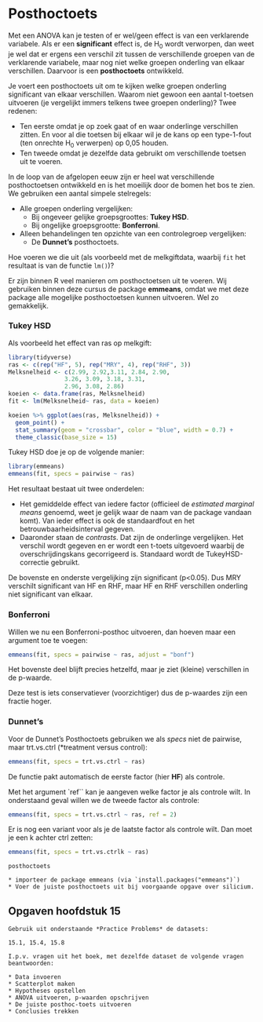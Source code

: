 # Posthoctoets

Met een ANOVA kan je testen of er wel/geen effect is van een verklarende variabele.
Als er een **significant** effect is, de H~0~ wordt verworpen, dan weet je wel dat er ergens een verschil zit tussen de verschillende groepen van de verklarende variabele, maar nog niet welke groepen onderling van elkaar verschillen.
Daarvoor is een **posthoctoets** ontwikkeld.

Je voert  een posthoctoets uit om te kijken welke groepen onderling significant van elkaar verschillen.
Waarom niet gewoon een aantal t-toetsen uitvoeren (je vergelijkt immers telkens twee groepen onderling)? 
Twee redenen:

* Ten eerste omdat je op zoek gaat of en waar onderlinge verschillen zitten. En voor al die toetsen bij elkaar wil je de kans op een type-1-fout (ten onrechte H~0~ verwerpen) op 0,05 houden. 
* Ten tweede omdat je dezelfde data gebruikt om verschillende toetsen uit te voeren.

In de loop van de afgelopen eeuw zijn er heel wat verschillende posthoctoetsen ontwikkeld en is het moeilijk door de bomen het bos te zien.
We gebruiken een aantal simpele stelregels:

* Alle groepen onderling vergelijken:
    * Bij ongeveer gelijke groepsgroottes: **Tukey HSD**.
    * Bij ongelijke groepsgrootte:  **Bonferroni**.
* Alleen behandelingen ten opzichte van een controlegroep vergelijken:
    * De **Dunnet's** posthoctoets.

Hoe voeren we die uit (als voorbeeld met de melkgiftdata, waarbij `fit` het resultaat is van de functie `lm()`)?

Er zijn binnen R veel manieren om posthoctoetsen uit te voeren.
Wij gebruiken binnen deze cursus de package **emmeans**, omdat we met deze package alle mogelijke posthoctoetsen kunnen uitvoeren. Wel zo gemakkelijk.


### Tukey HSD

Als voorbeeld het effect van ras op melkgift:

```r
library(tidyverse)
ras <- c(rep("HF", 5), rep("MRY", 4), rep("RHF", 3))
Melksnelheid <- c(2.99, 2.92,3.11, 2.84, 2.90,
                3.26, 3.09, 3.18, 3.31,
                2.96, 3.08, 2.86)
koeien <- data.frame(ras, Melksnelheid)
fit <- lm(Melksnelheid~ ras, data = koeien)

koeien %>% ggplot(aes(ras, Melksnelheid)) + 
  geom_point() +
  stat_summary(geom = "crossbar", color = "blue", width = 0.7) +
  theme_classic(base_size = 15)

```



Tukey HSD doe je op de volgende manier: 

```r
library(emmeans)
emmeans(fit, specs = pairwise ~ ras)

```

Het resultaat bestaat uit twee onderdelen:

* Het gemiddelde effect van iedere factor (officieel de *estimated marginal means* genoemd, weet je gelijk waar de naam van de package vandaan komt). Van ieder effect is ook de standaardfout en het betrouwbaarheidsinterval gegeven.
* Daaronder staan de *contrasts*. Dat zijn de onderlinge vergelijken. Het verschil wordt gegeven en er wordt een t-toets uitgevoerd waarbij de overschrijdingskans gecorrigeerd is. Standaard wordt de TukeyHSD-correctie gebruikt.

De bovenste en onderste vergelijking zijn significant (p<0.05).
Dus MRY verschilt significant van HF en RHF, maar HF en RHF verschillen onderling niet significant van elkaar.


### Bonferroni

Willen we nu een Bonferroni-posthoc uitvoeren, dan hoeven maar een argument toe te voegen:

```r
emmeans(fit, specs = pairwise ~ ras, adjust = "bonf")

```

Het bovenste deel blijft precies hetzelfd, maar je ziet (kleine) verschillen in de p-waarde.


Deze test is iets conservatiever (voorzichtiger) dus de p-waardes zijn een fractie hoger.


### Dunnet's

Voor de Dunnet's Posthoctoets gebruiken we als *specs* niet de pairwise, maar trt.vs.ctrl (*treatment versus control):

```r
emmeans(fit, specs = trt.vs.ctrl ~ ras)

```

De functie pakt automatisch de eerste factor (hier **HF**) als controle.

Met het argument `ref`` kan je aangeven welke factor je als controle wilt.
In onderstaand geval willen we de tweede factor als controle:

```r
emmeans(fit, specs = trt.vs.ctrl ~ ras, ref = 2)

```

Er is nog een variant voor als je de laatste factor als controle wilt.
Dan moet je een k achter ctrl zetten:


```r
emmeans(fit, specs = trt.vs.ctrlk ~ ras)

```



    
```exercise
posthoctoets

* importeer de package emmeans (via `install.packages("emmeans")`)
* Voer de juiste posthoctoets uit bij voorgaande opgave over silicium.

```


## Opgaven hoofdstuk 15


```exercise

Gebruik uit onderstaande *Practice Problems* de datasets:

15.1, 15.4, 15.8

I.p.v. vragen uit het boek, met dezelfde dataset de volgende vragen beantwoorden:

* Data invoeren
* Scatterplot maken
* Hypotheses opstellen
* ANOVA uitvoeren, p-waarden opschrijven
* De juiste posthoc-toets uitvoeren
* Conclusies trekken

```


